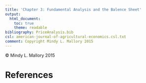 ```yaml
---
title: 'Chapter 3: Fundamental Analysis and the Balence Sheet'
output: 
  html_document:
    toc: true
    theme: readable
bibliography: PriceAnalysis.bib
csl: american-journal-of-agricultural-economics.csl.txt
comment: Copyright Mindy L. Mallory 2015
---
```







&copy; Mindy L. Mallory 2015

# References
